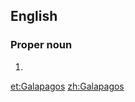 ==English==

===Proper noun===
{{en-proper noun}}

# {{alternative spelling of|Galápagos}}


[[et:Galapagos]]
[[zh:Galapagos]]